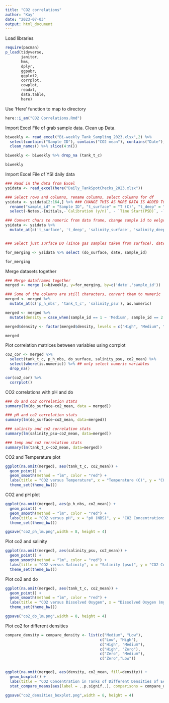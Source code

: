 ```yaml
---
title: "CO2 correlations"
author: "Kay"
date: "2023-07-03"
output: html_document
---
```


Load libraries
```r
require(pacman)
p_load(tidyverse,
       janitor,
       hms,
       dplyr,
       ggpubr, 
       ggplot2,
       corrplot, 
       cowplot,
       readxl,
       data.table,
       here)
```

Use 'Here' function to map to directory 
```r
here::i_am("CO2 Correlations.Rmd")
```

Import Excel File of grab sample data. Clean up Data. 
```r
biweekly <- read_excel("Bi-weekly_Tank_Sampling_2023.xlsx",2) %>%
  select(contains("Sample ID"), contains("CO2 mean"), contains("Date"), contains("pH (NBS)"), contains("Tank T (C)"), contains ("Salinity")) %>%
  clean_names() %>% slice(4:n())

biweekly <- biweekly %>% drop_na (tank_t_c) 

biweekly

```


Import Excel File of YSI daily data 
```r
### Read in the data from Excel
ysidata <- read_excel(here("Daily_TankSpotChecks_2023.xlsx"))

### Select rows and columns, rename columns, select columns for df 
ysidata <- ysidata[2:164,] %>% ### CHANGE THIS AS MORE DATA IS ADDED TO EXCEL 
  rename("sample_id" = "Sample ID", "t_surface" = "T (C)", "t_deep" = "...4", "salinity_surface" = "Salinity (ppt)", "salinity_deep" = "...6", "pH_surface" = "pH (NBS)", "pH_deep" = "...8", "do_surface" = "DO (mg/L)", "do_deep" = "...10", "date"="Date") %>%
  select(-Notes,-Initials,-`Calibration (y/n)`, - `Time Start(PSD)`, -`Time Stop(PSD)`, -`Flow Rate (L/min)`) 

### Convert chars to numeric from data frame, change sample id to eelgrass densities
ysidata <- ysidata %>%
  mutate_at(c('t_surface', 't_deep', 'salinity_surface', 'salinity_deep', 'pH_surface', 'pH_deep', 'do_surface','do_deep'), as.numeric) 


### Select just surface DO (since gas samples taken from surface), date, and sample ID to merge with CO2 dataset 

for_merging <- ysidata %>% select (do_surface, date, sample_id)

for_merging
```

Merge datasets together 
```r
### Merge dataframes together 
merged <- merge (x=biweekly, y=for_merging, by=c('date','sample_id'))

### Some of the columns are still characters, convert them to numeric 
merged <- merged %>%
  mutate_at(c('p_h_nbs', 'tank_t_c', 'salinity_psu'), as.numeric)

merged <- merged %>% 
  mutate(density = case_when(sample_id == 1 ~ 'Medium', sample_id == 2 ~ 'High', sample_id == 3 ~ 'High', sample_id == 4 ~ 'Low', sample_id == 5 ~ 'Zero', sample_id == 6 ~ 'Low', sample_id == 7 ~ 'Zero', sample_id == 8 ~ 'Medium', sample_id == "Inlet" ~ "Inlet"))

merged$density <- factor(merged$density, levels = c("High", "Medium", "Low", "Zero", "Inlet"))

merged
```

Plot correlation matrices between variables using corrplot
```r
co2_cor <- merged %>% 
  select(tank_t_c, p_h_nbs, do_surface, salinity_psu, co2_mean) %>%
  select(where(is.numeric)) %>% ## only select numeric variables
  drop_na()

cor(co2_cor) %>%
  corrplot()


```

CO2 correlations with pH and do
```r
### do and co2 correlation stats
summary(lm(do_surface~co2_mean, data = merged))

### pH and co2 correlation stats
summary(lm(do_surface~co2_mean, data=merged))

### salinity and co2 correlation stats 
summary(lm(salinity_psu~co2_mean, data=merged))

### temp and co2 correlation stats
summary(lm(tank_t_c~co2_mean, data=merged))

```

CO2 and Temperature plot 
```r
ggplot(na.omit(merged), aes(tank_t_c, co2_mean)) + 
  geom_point() + 
  geom_smooth(method = "lm", color = "red") + 
  labs(title = "CO2 versus Temperature", x = "Temperature (C)", y = "CO2 Concentrations (ppm)") +
  theme_set(theme_bw())

```

CO2 and pH plot 
```r
ggplot(na.omit(merged), aes(p_h_nbs, co2_mean)) + 
  geom_point() + 
  geom_smooth(method = "lm", color = "red") + 
  labs(title = "CO2 versus pH", x = "pH (NBS)", y = "CO2 Concentrations (ppm)") +
  theme_set(theme_bw())

ggsave("co2_ph_lm.png",width = 8, height = 4)

```

Plot co2 and salinity 
```r
ggplot(na.omit(merged), aes(salinity_psu, co2_mean)) + 
  geom_point() + 
  geom_smooth(method = "lm", color = "red") + 
  labs(title = "CO2 versus Salinity", x = "Salinity (psu)", y = "CO2 Concentrations (ppm)") +
  theme_set(theme_bw())
```

Plot co2 and do 
```r
ggplot(na.omit(merged), aes(tank_t_c, co2_mean)) + 
  geom_point() + 
  geom_smooth(method = "lm", color = "red") + 
  labs(title = "CO2 versus Dissolved Oxygen", x = "Dissolved Oxygen (mg/L)", y = "CO2 Concentrations (ppm)") +
  theme_set(theme_bw())

ggsave("co2_do_lm.png",width = 8, height = 4)
```

Plot co2 for different densities  
```r
compare_density = compare_density <- list(c("Medium", "Low"),
                                          c("Low", "High"),
                                          c("High", "Medium"), 
                                          c("High", "Zero"), 
                                          c("Zero", "Medium"), 
                                          c("Zero","Low"))


ggplot(na.omit(merged), aes(density, co2_mean, fill=density)) + 
  geom_boxplot() + 
  labs(title = "CO2 Concentration in Tanks of Different Densities of Eelgrass", x="Density of Eelgrass", y="CO2 concentration (ppm)") +
  stat_compare_means(aes(label = ..p.signif..), comparisons = compare_density)

ggsave("co2_densities_boxplot.png",width = 8, height = 4)


```











